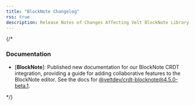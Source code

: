 ```yaml
---
title: "BlockNote Changelog"
rss: true
description: Release Notes of Changes Affecting Velt BlockNote Library
---
```


{/*
<Update label="4.5.0-beta.1" description="August 14, 2025">
### Documentation
- [**BlockNote**]: Published new documentation for our BlockNote CRDT integration, providing a guide for adding collaborative features to the BlockNote editor. See the docs for [@veltdev/crdt-blocknote@4.5.0-beta.1](../../realtime-collaboration/crdt/setup/blocknote).
</Update>
*/}
